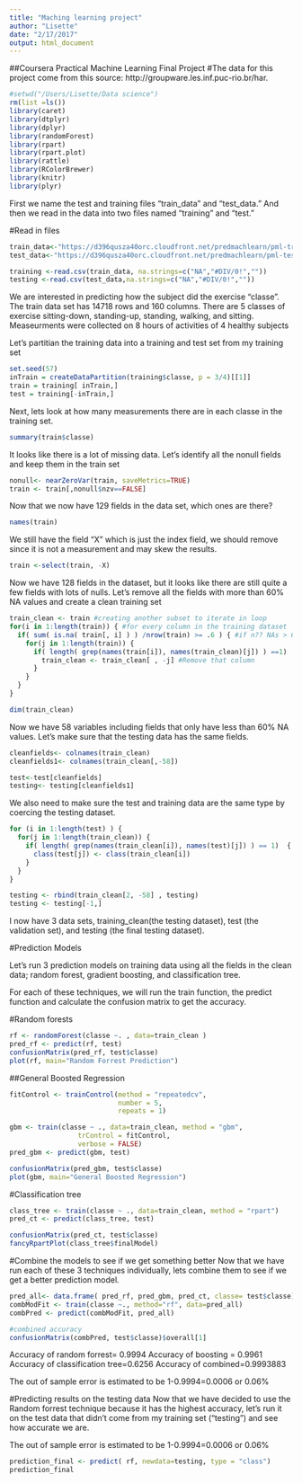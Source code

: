 ```yaml
---
title: "Maching learning project"
author: "Lisette"
date: "2/17/2017"
output: html_document
---
```

##Coursera Practical Machine Learning Final Project
#The data for this project come from this source: http://groupware.les.inf.puc-rio.br/har.

```r
#setwd("/Users/Lisette/Data science")
rm(list =ls())
library(caret)
library(dtplyr)
library(dplyr)
library(randomForest)
library(rpart)
library(rpart.plot)
library(rattle)
library(RColorBrewer)
library(knitr)
library(plyr)
```

First we name the test and training files "train_data" and "test_data." And then we read in the data into two files named "training" and "test."

#Read in files
```r

train_data<-"https://d396qusza40orc.cloudfront.net/predmachlearn/pml-training.csv"
test_data<-"https://d396qusza40orc.cloudfront.net/predmachlearn/pml-testing.csv"

training <-read.csv(train_data, na.strings=c("NA","#DIV/0!",""))
testing <-read.csv(test_data,na.strings=c("NA","#DIV/0!",""))
```

We are interested in predicting how the subject did the exercise "classe". The train data set has 14718 rows and 160 columns. There are 5 classes of exercise sitting-down, standing-up, standing, walking, and sitting. Measeurments were collected on 8 hours of activities of 4 healthy subjects

Let's partitian the training data into a training and test set from my training set
```r
set.seed(57)
inTrain = createDataPartition(training$classe, p = 3/4)[[1]]
train = training[ inTrain,]
test = training[-inTrain,]
```

Next, lets look at how many measurements there are in each classe in the training set.
```r
summary(train$classe)
```

It looks like there is a lot of missing data. Let's identify all the nonull fields and keep them in the train set
```r
nonull<- nearZeroVar(train, saveMetrics=TRUE)
train <- train[,nonull$nzv==FALSE]
```


Now that we now have 129 fields in the data set, which ones are there?
```r
names(train)
```

We still have the field "X" which is just the index field, we should remove since it is not a measurement and may skew the results.
```r
train <-select(train, -X)

```

Now we have 128 fields in the dataset, but it looks like there are still quite a few fields with lots of nulls. Let's remove all the fields with more than 60% NA values and create a clean training set
```r
train_clean <- train #creating another subset to iterate in loop
for(i in 1:length(train)) { #for every column in the training dataset
  if( sum( is.na( train[, i] ) ) /nrow(train) >= .6 ) { #if n?? NAs > 60% of total observations
    for(j in 1:length(train)) {
      if( length( grep(names(train[i]), names(train_clean)[j]) ) ==1)  { #if the columns are the same:
        train_clean <- train_clean[ , -j] #Remove that column
      }   
    } 
  }
}

dim(train_clean)
```

Now we have 58 variables including fields that only have less than 60% NA values. Let's make sure that the testing data has the same fields.
```r
cleanfields<- colnames(train_clean)
cleanfields1<- colnames(train_clean[,-58])

test<-test[cleanfields]
testing<- testing[cleanfields1]

```
We also need to make sure the test and training data are the same type by coercing the testing dataset.
```r
for (i in 1:length(test) ) {
  for(j in 1:length(train_clean)) {
    if( length( grep(names(train_clean[i]), names(test)[j]) ) == 1)  {
      class(test[j]) <- class(train_clean[i])
    }      
  }      
}

testing <- rbind(train_clean[2, -58] , testing)
testing <- testing[-1,]

```

I now have 3 data sets, training_clean(the testing dataset), test (the validation set), and testing (the final testing dataset).


#Prediction Models

Let's run 3 prediction models on training data using all the fields in the clean data; random forest,  gradient boosting, and classification tree.

For each of these techniques, we will run the train function, the predict function and calculate the confusion matrix to get the accuracy.

#Random forests
```r
rf <- randomForest(classe ~. , data=train_clean )
pred_rf <- predict(rf, test)
confusionMatrix(pred_rf, test$classe)
plot(rf, main="Random Forrest Prediction")
```
##General Boosted Regression
```r
fitControl <- trainControl(method = "repeatedcv",
                           number = 5,
                           repeats = 1)

gbm <- train(classe ~ ., data=train_clean, method = "gbm",
                 trControl = fitControl,
                 verbose = FALSE)
pred_gbm <- predict(gbm, test)

confusionMatrix(pred_gbm, test$classe)
plot(gbm, main="General Boosted Regression")

```

#Classification tree
```r
class_tree <- train(classe ~ ., data=train_clean, method = "rpart")
pred_ct <- predict(class_tree, test)

confusionMatrix(pred_ct, test$classe)
fancyRpartPlot(class_tree$finalModel)
```

#Combine the models to see if we get something better
Now that we have run each of these 3 techniques individually, lets combine them to see if we get a better prediction model.

```r
pred_all<- data.frame( pred_rf, pred_gbm, pred_ct, classe= test$classe)
combModFit <- train(classe ~., method="rf", data=pred_all)
combPred <- predict(combModFit, pred_all)

#combined accuracy 
confusionMatrix(combPred, test$classe)$overall[1]

```
Accuracy of random forrest= 0.9994
Accuracy of boosting = 0.9961
Accuracy of classification tree=0.6256 
Accuracy of combined=0.9993883

The out of sample error is estimated to be 1-0.9994=0.0006 or 0.06%

#Predicting results on the testing data
Now that we have decided to use the Random forrest technique because it has the highest accuracy, let's run it on the test data that didn't come from my training set ("testing") and see how accurate we are.

The out of sample error is estimated to be 1-0.9994=0.0006 or 0.06%
```r

prediction_final <- predict( rf, newdata=testing, type = "class")
prediction_final
```